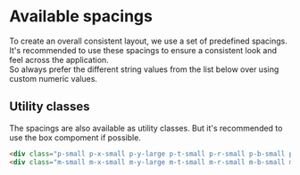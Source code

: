 
<Meta title="Components/Layout/Spacing/01 Overview" />

# Available spacings

To create an overall consistent layout, we use a set of predefined spacings.  
It's recommended to use these spacings to ensure a consistent look and feel across the application.  
So always prefer the different string values from the list below over using custom numeric values.

<SpacingOverview />

## Utility classes

The spacings are also available as utility classes. But it's recommended to use the box compoment if possible.

```html
<div class="p-small p-x-small p-y-large p-t-small p-r-small p-b-small p-l-small">Padding</div>
<div class="m-small m-x-small m-y-large m-t-small m-r-small m-b-small m-l-small">Margin</div>
```

